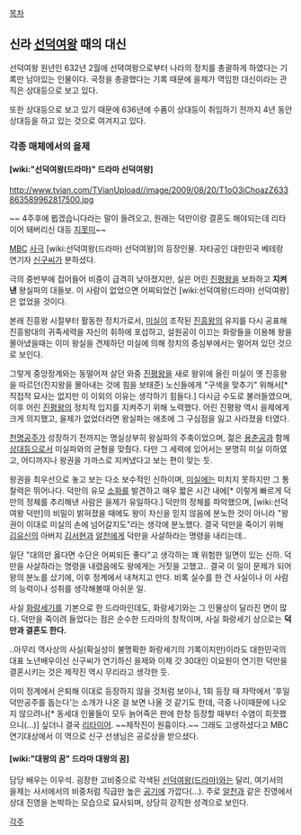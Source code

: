 [[목차]]

== 신라 [[선덕여왕]] 때의 대신 ==
선덕여왕 원년인 632년 2월에 선뎍여왕으로부터 나라의 정치를 총괄하게 하였다는 기록만 남아있는 인물이다. 국정을 총괄했다는 기록 때문에 을제가 역임한 대신이라는 관직은 상대등으로 보고 있다.

또한 상대등으로 보고 있기 때문에 636년에 수품이 상대등이 취임하기 전까지 4년 동안 상대등을 하고 있는 것으로 여겨지고 있다.

=== 각종 매체에서의 을제 ===
==== [wiki:"선덕여왕(드라마)" 드라마 선덕여왕] ====
http://www.tvian.com/TVianUpload//image/2009/08/20/T1oO3iChoazZ633863589962817500.jpg

~~ 4주후에 뵙겠습니다라는 말이 들려오고, 원래는 덕만이랑 결혼도 해야되는데 리타이어 돼버리신 대등 [[지못미]]~~

[[문화방송|MBC]] [[사극]] [wiki:선덕여왕(드라마) 선덕여왕]의 등장인물. 자타공인 대한민국 베테랑 연기자 [[신구]]씨가 분하셨다.

극의 중반부에 접어들어 비중이 급격히 낮아졌지만, 실은 어린 [[진평왕]]을 보좌하고 '''지켜낸''' 왕실파의 대들보. 이 사람이 없었으면 어찌되었건 [wiki:선덕여왕(드라마) 선덕여왕]은 없었을 것이다.

본래 진흥왕 시절부터 활동한 정치가로서, [[미실]]이 조작된 [[진흥왕]]의 유지를 다시 공표해 진흥왕대의 귀족세력을 자신의 휘하에 포섭하고, 설원공이 이끄는 화랑들을 이용해 왕을 몰아냈을때는 이미 왕실을 견제하던 미실에 의해 정치의 중심부에서는 멀어져 있던 것으로 보인다. 

그렇게 중앙정계와는 동떨어져 살던 와중 [[진평왕]]을 새로 왕위에 올린 미실이 옛 진흥왕을 따르던(진지왕을 몰아내는 것에 힘을 보태준) 노신들에게 "구색을 맞추기" 위해서[* 직접적 묘사는 없지만 이 이외의 이유는 생각하기 힘들다.]  다시금 수도로 불러들였으며, 이후 어린 [[진평왕]]의 정치적 입지를 지켜주기 위해 노력했다. 어린 진평왕 역시 을제에게 크게 의지했고, 을제가 없었더라면 왕실파는 애초에 그 구심점을 잃고 사라졌을 터였다.

[[천명공주]]가 성장하기 전까지는 명실상부히 왕실파의 주축이었으며, 젊은 [[용춘]]공과 함께 [[상대등]]으로서 미실파와의 균형을 맞췄다. 다만 그 세력에 있어서는 분명히 미실 이하였고, 어디까지나 왕권을 가까스로 지켜냈다고 보는 편이 맞는 듯.

왕권을 최우선으로 놓고 보는 다소 보수적인 신하이며, [[미실]]에는 미치지 못하지만 그 통찰력은 뛰어나다. 덕만의 유모 [[소화]]를 발견하고 매우 짧은 시간 내에[* 이렇게 빠르게 덕만의 정체를 추리해낸 사람은 을제가 유일하다.] 덕만의 정체를 파악했으며, [wiki:선덕여왕 덕만]의 비밀이 밝혀졌을 때에도 왕이 자신을 믿지 않음에 분노한 것이 아니라 "왕권이 이대로 미실의 손에 넘어갈지도"라는 생각에 분노했다. 결국 덕만을 죽이기 위해 [[김유신]]의 아버지 [[김서현]]과 [[알천]]에게 덕만을 사살하라는 명령을 내리는데..

일단 "대의만 옳다면 수단은 어찌되든 좋다"고 생각하는 꽤 위험한 일면이 있는 신하. 덕만을 사살하라는 명령을 내렸음에도 왕에게는 거짓을 고했고.. 결국 이 일이 문제가 되어 왕의 분노를 샀기에, 이후 정계에서 내쳐지고 만다. 비록 실수를 한 건 사실이나 이 사람의 능력이나 성취를 생각해볼때 아쉬운 일.

사실 [[화랑세기]]를 기본으로 한 드라마인데도, 화랑세기와는 그 인물상이 달라진 면이 많다. 덕만을 죽이려 들었다는 점은 순수한 드라마의 창작이며, 사실 화랑세기 상으로는 '''덕만과 결혼도 한다.'''

..아무리 역사상의 사실(확실성이 불명확한 화랑세기의 기록이지만)이라도 대한민국의 대표 노년배우이신 신구씨가 연기하신 을제와 이제 갓 30대인 이요원이 연기한 덕만을 결혼시키는 것은 제작진 역시 무리라고 생각한 듯. 

이미 정계에서 은퇴해 이대로 등장하지 않을 것처럼 보이나, 1회 등장 때 자막에서 '후일 덕만공주를 돕는다'는 소개가 나온 걸 보면 나올 것 같기도 한데, 극중 나이때문에 나오지 않으려나[* 동세대 인물들이 모두 늙어죽은 판에 한창 등장할 때부터 수염이 희끗했으니(...)] 싶더니 결국 [[리타이어]]. ~~제작진이 원흉이다.~~ 그래도 고생하셨다고 MBC 연기대상에서 이 역으로 신구 선생님은 공로상을 받으셨다.

==== [wiki:"대왕의 꿈" 드라마 대왕의 꿈] ====
담당 배우는 이우석. 굉장한 고비중으로 각색된 [[선덕여왕(드라마)]]와는 달리, 여기서의 을제는 사서에서의 비중처럼 직급만 높은 [[공기]]에 가깝다(…). 주로 [[알천]]과 같은 진영에서 상대 진영을 논박하는 모습으로 묘사되며, 상당히 강직한 성격으로 보인다.


[[각주]]
